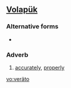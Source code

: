 ==[[Volapük]]==

===Alternative forms===
* {{l|vo|verayto}}

===Adverb===
{{infl|vo|adverb}}

# [[accurately]], [[properly]]

[[vo:veräto]]